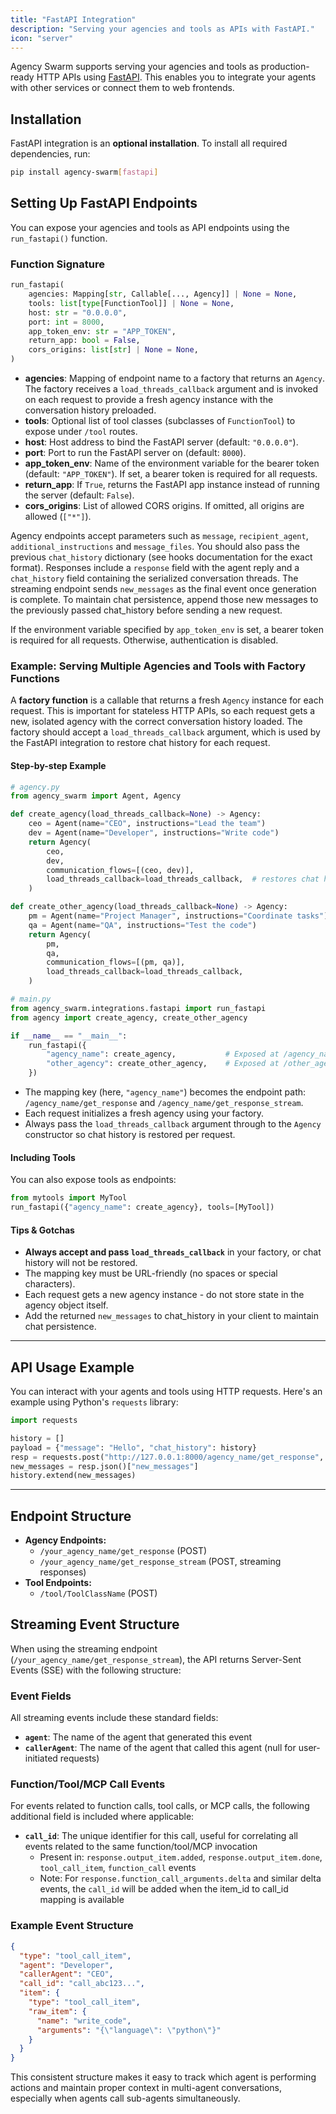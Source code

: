 ```yaml
---
title: "FastAPI Integration"
description: "Serving your agencies and tools as APIs with FastAPI."
icon: "server"
---
```


Agency Swarm supports serving your agencies and tools as production-ready HTTP APIs using [FastAPI](https://fastapi.tiangolo.com/). This enables you to integrate your agents with other services or connect them to web frontends.

## Installation

FastAPI integration is an **optional installation**. To install all required dependencies, run:

```bash
pip install agency-swarm[fastapi]
```

## Setting Up FastAPI Endpoints

You can expose your agencies and tools as API endpoints using the `run_fastapi()` function.

### Function Signature

```python
run_fastapi(
    agencies: Mapping[str, Callable[..., Agency]] | None = None,
    tools: list[type[FunctionTool]] | None = None,
    host: str = "0.0.0.0",
    port: int = 8000,
    app_token_env: str = "APP_TOKEN",
    return_app: bool = False,
    cors_origins: list[str] | None = None,
)
```

- **agencies**: Mapping of endpoint name to a factory that returns an `Agency`. The factory receives a `load_threads_callback` argument and is invoked on each request to provide a fresh agency instance with the conversation history preloaded.
- **tools**: Optional list of tool classes (subclasses of `FunctionTool`) to expose under `/tool` routes.
- **host**: Host address to bind the FastAPI server (default: `"0.0.0.0"`).
- **port**: Port to run the FastAPI server on (default: `8000`).
- **app_token_env**: Name of the environment variable for the bearer token (default: `"APP_TOKEN"`). If set, a bearer token is required for all requests.
- **return_app**: If `True`, returns the FastAPI app instance instead of running the server (default: `False`).
- **cors_origins**: List of allowed CORS origins. If omitted, all origins are allowed (`["*"]`).

Agency endpoints accept parameters such as `message`, `recipient_agent`, `additional_instructions` and `message_files`. You should also pass the previous `chat_history` dictionary (see hooks documentation for the exact format).
Responses include a `response` field with the agent reply and a `chat_history` field containing the serialized conversation threads. The streaming endpoint sends `new_messages` as the final event once generation is complete.
To maintain chat persistence, append those new messages to the previously passed chat_history before sending a new request.

If the environment variable specified by `app_token_env` is set, a bearer token is required for all requests. Otherwise, authentication is disabled.

### Example: Serving Multiple Agencies and Tools with Factory Functions

A **factory function** is a callable that returns a fresh `Agency` instance for each request. This is important for stateless HTTP APIs, so each request gets a new, isolated agency with the correct conversation history loaded. The factory should accept a `load_threads_callback` argument, which is used by the FastAPI integration to restore chat history for each request.

#### Step-by-step Example

```python
# agency.py
from agency_swarm import Agent, Agency

def create_agency(load_threads_callback=None) -> Agency:
    ceo = Agent(name="CEO", instructions="Lead the team")
    dev = Agent(name="Developer", instructions="Write code")
    return Agency(
        ceo,
        dev,
        communication_flows=[(ceo, dev)],
        load_threads_callback=load_threads_callback,  # restores chat history per request
    )

def create_other_agency(load_threads_callback=None) -> Agency:
    pm = Agent(name="Project Manager", instructions="Coordinate tasks")
    qa = Agent(name="QA", instructions="Test the code")
    return Agency(
        pm,
        qa,
        communication_flows=[(pm, qa)],
        load_threads_callback=load_threads_callback,
    )
```

```python
# main.py
from agency_swarm.integrations.fastapi import run_fastapi
from agency import create_agency, create_other_agency

if __name__ == "__main__":
    run_fastapi({
        "agency_name": create_agency,           # Exposed at /agency_name/get_response(_stream)
        "other_agency": create_other_agency,    # Exposed at /other_agency/get_response(_stream)
    })
```

- The mapping key (here, `"agency_name"`) becomes the endpoint path: `/agency_name/get_response` and `/agency_name/get_response_stream`.
- Each request initializes a fresh agency using your factory.
- Always pass the `load_threads_callback` argument through to the `Agency` constructor so chat history is restored per request.

#### Including Tools
You can also expose tools as endpoints:

```python
from mytools import MyTool
run_fastapi({"agency_name": create_agency}, tools=[MyTool])
```

#### Tips & Gotchas
- **Always accept and pass `load_threads_callback`** in your factory, or chat history will not be restored.
- The mapping key must be URL-friendly (no spaces or special characters).
- Each request gets a new agency instance - do not store state in the agency object itself.
- Add the returned `new_messages` to chat_history in your client to maintain chat persistence.

---

## API Usage Example

You can interact with your agents and tools using HTTP requests. Here's an example using Python's `requests` library:

```python
import requests

history = []
payload = {"message": "Hello", "chat_history": history}
resp = requests.post("http://127.0.0.1:8000/agency_name/get_response", json=payload)
new_messages = resp.json()["new_messages"]
history.extend(new_messages)
```

---

## Endpoint Structure

- **Agency Endpoints:**
  - `/your_agency_name/get_response` (POST)
  - `/your_agency_name/get_response_stream` (POST, streaming responses)
- **Tool Endpoints:**
  - `/tool/ToolClassName` (POST)

## Streaming Event Structure

When using the streaming endpoint (`/your_agency_name/get_response_stream`), the API returns Server-Sent Events (SSE) with the following structure:

### Event Fields

All streaming events include these standard fields:

- **`agent`**: The name of the agent that generated this event
- **`callerAgent`**: The name of the agent that called this agent (null for user-initiated requests)

### Function/Tool/MCP Call Events

For events related to function calls, tool calls, or MCP calls, the following additional field is included where applicable:

- **`call_id`**: The unique identifier for this call, useful for correlating all events related to the same function/tool/MCP invocation
  - Present in: `response.output_item.added`, `response.output_item.done`, `tool_call_item`, `function_call` events
  - Note: For `response.function_call_arguments.delta` and similar delta events, the `call_id` will be added when the item_id to call_id mapping is available

### Example Event Structure

```json
{
  "type": "tool_call_item",
  "agent": "Developer",
  "callerAgent": "CEO",
  "call_id": "call_abc123...",
  "item": {
    "type": "tool_call_item",
    "raw_item": {
      "name": "write_code",
      "arguments": "{\"language\": \"python\"}"
    }
  }
}
```

This consistent structure makes it easy to track which agent is performing actions and maintain proper context in multi-agent conversations, especially when agents call sub-agents simultaneously.
